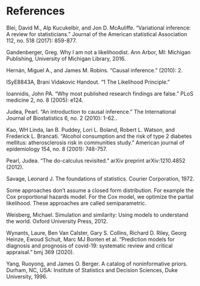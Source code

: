 # References {-}
<!-- Generated automatically, please don't edit manually! -->

Blei, David M., Alp Kucukelbir, and Jon D. McAuliffe. "Variational inference: A review for statisticians." Journal of the American statistical Association 112, no. 518 (2017): 859-877.

Gandenberger, Greg. Why I am not a likelihoodist. Ann Arbor, MI: Michigan Publishing, University of Michigan Library, 2016.

Hernán, Miguel A., and James M. Robins. "Causal inference." (2010): 2.

ISyE8843A, Brani Vidakovic Handout. "1 The Likelihood Principle."

Ioannidis, John PA. "Why most published research findings are false." PLoS medicine 2, no. 8 (2005): e124.

Judea, Pearl. "An introduction to causal inference." The International Journal of Biostatistics 6, no. 2 (2010): 1-62..

Kao, WH Linda, Ian B. Puddey, Lori L. Boland, Robert L. Watson, and Frederick L. Brancati. "Alcohol consumption and the risk of type 2 diabetes mellitus: atherosclerosis risk in communities study." American journal of epidemiology 154, no. 8 (2001): 748-757.

Pearl, Judea. "The do-calculus revisited." arXiv preprint arXiv:1210.4852 (2012).

Savage, Leonard J. The foundations of statistics. Courier Corporation, 1972. 

Some approaches don't assume a closed form distribution. For example the Cox proportional hazards model. For the Cox model, we optimize the partial likelihood. These approaches are called semiparametric.

Weisberg, Michael. Simulation and similarity: Using models to understand the world. Oxford University Press, 2012.

Wynants, Laure, Ben Van Calster, Gary S. Collins, Richard D. Riley, Georg Heinze, Ewoud Schuit, Marc MJ Bonten et al. "Prediction models for diagnosis and prognosis of covid-19: systematic review and critical appraisal." bmj 369 (2020).

Yang, Ruoyong, and James O. Berger. A catalog of noninformative priors. Durham, NC, USA: Institute of Statistics and Decision Sciences, Duke University, 1996.
